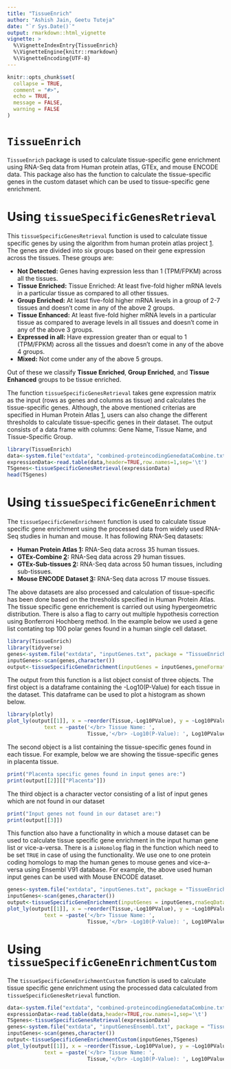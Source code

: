 ```yaml
---
title: "TissueEnrich"
author: "Ashish Jain, Geetu Tuteja"
date: "`r Sys.Date()`"
output: rmarkdown::html_vignette
vignette: >
  %\VignetteIndexEntry{TissueEnrich}
  %\VignetteEngine{knitr::rmarkdown}
  %\VignetteEncoding{UTF-8}
---
```


```r
knitr::opts_chunk$set(
  collapse = TRUE,
  comment = "#>",
  echo = TRUE,
  message = FALSE,
  warning = FALSE
)
```

# `TissueEnrich`

`TissueEnrich` package is used to calculate tissue-specific gene enrichment using RNA-Seq data from Human protein atlas, GTEx, and mouse ENCODE data. This package also has the function to calculate the tissue-specific genes in the custom dataset which can be used to tissue-specific gene enrichment.

# Using `tissueSpecificGenesRetrieval`

This `tissueSpecificGenesRetrieval` function is used to calculate tissue specific genes by using the algorithm from human protein atlas project [1]. The genes are divided into six groups based on their gene expression across the tissues. These groups are:

* **Not Detected:** Genes having expression less than 1 (TPM/FPKM) across all the tissues.
* **Tissue Enriched:** Tissue Enriched: At least five-fold higher mRNA levels in a particular tissue as compared to all other tissues.
* **Group Enriched:** At least five-fold higher mRNA levels in a group of 2-7 tissues and doesn't come in any of the above 2 groups.
* **Tissue Enhanced:** At least five-fold higher mRNA levels in a particular tissue as compared to average levels in all tissues and doesn't come in any of the above 3 groups.
* **Expressed in all:** Have expression greater than or equal to 1 (TPM/FPKM) across all the tissues and doesn't come in any of the above 4 groups.
* **Mixed:** Not come under any of the above 5 groups.

Out of these we classify **Tissue Enriched**, **Group Enriched**, and **Tissue Enhanced** groups to be tissue enriched.

The function `tissueSpecificGenesRetrieval` takes gene expression matrix as the input (rows as genes and columns as tissue) and calculates the tissue-specific genes. Although, the above mentioned criterias are specified in Human Protein Atlas [1], users can also change the different thresholds to calculate tissue-specific genes in their dataset. The output consists of a data frame with columns: Gene Name, Tissue Name, and Tissue-Specific Group.


```r
library(TissueEnrich)
data<-system.file("extdata", "combined-proteincodingGenedataCombine.txt", package = "TissueEnrich")
expressionData<-read.table(data,header=TRUE,row.names=1,sep='\t')
TSgenes<-tissueSpecificGenesRetrieval(expressionData)
head(TSgenes)
```

# Using `tissueSpecificGeneEnrichment`

The `tissueSpecificGeneEnrichment` function is used to calculate tissue specific gene enrichment using the processed data from widely used RNA-Seq studies in human and mouse. It has following RNA-Seq datasets:

* **Human Protein Atlas [1]:** RNA-Seq data across 35 human tissues.
* **GTEx-Combine [2]:** RNA-Seq data across 29 human tissues.
* **GTEx-Sub-tissues [2]:** RNA-Seq data across 50 human tissues, including sub-tissues.
* **Mouse ENCODE Dataset [3]:** RNA-Seq data across 17 mouse tissues.

The above datasets are also processed and calculation of tissue-specific has been done based on the thresholds specified in Human Protein Atlas. The tissue specific gene enrichement is carried out using hypergeometric distribution. There is also a flag to carry out multiple hypothesis correction using Bonferroni Hochberg method. In the example below we used a gene list contating top 100 polar genes found in a human single cell dataset.

```r
library(TissueEnrich)
library(tidyverse)
genes<-system.file("extdata", "inputGenes.txt", package = "TissueEnrich")
inputGenes<-scan(genes,character())
output<-tissueSpecificGeneEnrichment(inputGenes = inputGenes,geneFormat=2)
```

The output from this function is a list object consist of three objects. The first object is a dataframe containing the -Log10(P-Value) for each tissue in the dataset. This dataframe can be used to plot a histogram as shown below.

```r
library(plotly)
plot_ly(output[[1]], x = ~reorder(Tissue,-Log10PValue), y = ~Log10PValue, type = "bar", source = "select", color = ~Tissue, hoverinfo = 'text',width = "100%",height = 700,
            text = ~paste('</br> Tissue Name: ',
                          Tissue,'</br> -Log10(P-Value): ', Log10PValue,'</br> Tissue Specific Genes: ', Tissue.Specific.Genes)) %>% layout(autosize = TRUE,margin = list(b = 150),xaxis = list(title = "",tickangle = 315), yaxis = list(title = "-Log10(P-Value)"),showlegend = FALSE)
```

The second object is a list containing the tissue-specific genes found in each tissue. For example, below we are showing the tissue-specific genes in placenta tissue.

```r
print("Placenta specific genes found in input genes are:")
print(output[[2]][["Placenta"]])
```

The third object is a character vector consisting of a list of input genes which are not found in our dataset
```r
print("Input genes not found in our dataset are:")
print(output[[3]])
```

This function also have a functionality in which a mouse dataset can be used to calculate tissue specific gene enrichment in the input human gene list or vice-a-versa. There is a `isHomolog` flag in the function which need to be set `TRUE` in case of using the functionality. We use one to one protein coding homologs to map the human genes to mouse genes and vice-a-versa using Ensembl V91 database. For example, the above used human input genes can be used with Mouse ENCODE dataset.

```r
genes<-system.file("extdata", "inputGenes.txt", package = "TissueEnrich")
inputGenes<-scan(genes,character())
output<-tissueSpecificGeneEnrichment(inputGenes = inputGenes,rnaSeqDataset = 4, organism = 1, geneFormat=2,isHomolog = TRUE)
plot_ly(output[[1]], x = ~reorder(Tissue,-Log10PValue), y = ~Log10PValue, type = "bar", source = "select", color = ~Tissue, hoverinfo = 'text',width = "100%",height = 700,
            text = ~paste('</br> Tissue Name: ',
                          Tissue,'</br> -Log10(P-Value): ', Log10PValue,'</br> Tissue Specific Genes: ', Tissue.Specific.Genes)) %>% layout(autosize = TRUE,margin = list(b = 150),xaxis = list(title = "",tickangle = 315), yaxis = list(title = "-Log10(P-Value)"),showlegend = FALSE)
```


# Using `tissueSpecificGeneEnrichmentCustom`

The `tissueSpecificGeneEnrichmentCustom` function is used to calculate tissue specific gene enrichment using the processed data calculated from `tissueSpecificGenesRetrieval` function.

```r
data<-system.file("extdata", "combined-proteincodingGenedataCombine.txt", package = "TissueEnrich")
expressionData<-read.table(data,header=TRUE,row.names=1,sep='\t')
TSgenes<-tissueSpecificGenesRetrieval(expressionData)
genes<-system.file("extdata", "inputGenesEnsembl.txt", package = "TissueEnrich")
inputGenes<-scan(genes,character())
output<-tissueSpecificGeneEnrichmentCustom(inputGenes,TSgenes)
plot_ly(output[[1]], x = ~reorder(Tissue,-Log10PValue), y = ~Log10PValue, type = "bar", source = "select", color = ~Tissue, hoverinfo = 'text',width = "100%",height = 700,
            text = ~paste('</br> Tissue Name: ',
                          Tissue,'</br> -Log10(P-Value): ', Log10PValue,'</br> Tissue Specific Genes: ', Tissue.Specific.Genes)) %>% layout(autosize = TRUE,margin = list(b = 150),xaxis = list(title = "",tickangle = 315), yaxis = list(title = "-Log10(P-Value)"),showlegend = FALSE)
```


[1]: https://www.proteinatlas.org/humanproteome/tissue+specific
[2]: https://www.gtexportal.org/home/documentationPage
[3]: http://chromosome.sdsc.edu/mouse/download.html
